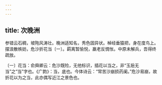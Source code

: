 ```yaml
---
---
---
```

title: 次晚洲
---




参错云石稠，坡陁风涛壮。晚洲适知名，秀色固异状。棹经垂猿把，身在度鸟上。摆浪散帙妨，危沙折花当〔一〕。羁离暂愉悦，羸老反惆怅。中原未解兵，吾得终疏放。

〔一〕花当：俞舜卿云：危沙既险，无他标识，插花以当之，非“玉巵无当”之“当”字也。《广韵》：当，底也。今体诗云：“常苦沙崩损药阑。”危沙易崩，故折花以为之当，此亦偶写近江之景色也。